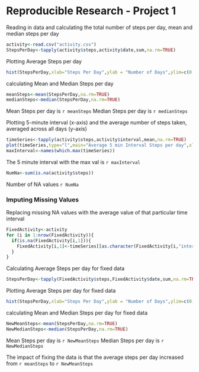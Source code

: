 Reproducible Research - Project 1
========================================================

Reading in data and calculating the total number of steps per day, mean and median steps per day

```r
activity<-read.csv("activity.csv")
StepsPerDay<-tapply(activity$steps,activity$date,sum,na.rm=TRUE)
```

Plotting Average Steps per day

```r
hist(StepsPerDay,xlab="Steps Per Day",ylab = "Number of Days",ylim=c(0,30),main="Steps Per Day")
```

calculating Mean and Median Steps per day
```r
meanSteps<-mean(StepsPerDay,na.rm=TRUE)
medianSteps<-median(StepsPerDay,na.rm=TRUE)
```
Mean Steps per day is `r meanSteps` Median Steps per day is `r medianSteps`

Plotting 5-minute interval (x-axis) and the average number of steps taken, averaged across all days (y-axis)
```r
timeSeries<-tapply(activity$steps,activity$interval,mean,na.rm=TRUE)
plot(timeSeries,type="l",main="Average 5 min Interval Steps per day",xlab="time interval",ylab="steps")
maxInterval<-names(which.max(timeSeries))
```
The 5 minute interval with the max val is `r maxInterval`

```r
NumNa<-sum(is.na(activity$steps))
```
Number of NA values `r NumNa`

### Imputing Missing Values
Replacing missing NA values with the average value of that particular time interval

```r
FixedActivity<-activity
for (i in 1:nrow(FixedActivity)){
  if(is.na(FixedActivity[i,1])){
    FixedActivity[i,1]<-timeSeries[[as.character(FixedActivity[i,"interval"])]]
  }
}

```

Calculating Average Steps per day for fixed data
```r

StepsPerDay<-tapply(FixedActivity$steps,FixedActivity$date,sum,na.rm=TRUE)
```

Plotting Average Steps per day for fixed data

```r
hist(StepsPerDay,xlab="Steps Per Day",ylab = "Number of Days",ylim=c(0,40),main="Steps Per Day")
```

calculating Mean and Median Steps per day for fixed data
```r
NewMeanSteps<-mean(StepsPerDay,na.rm=TRUE)
NewMedianSteps<-median(StepsPerDay,na.rm=TRUE)
```
Mean Steps per day is `r NewMeanSteps` Median Steps per day is `r NewMedianSteps`

The impact of fixing the data is that the average steps per day increased from `r meanSteps` to `r NewMeanSteps`